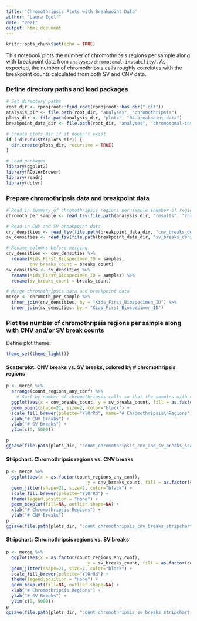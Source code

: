 ```yaml
---
title: 'Chromothripsis Plots with Breakpoint Data'
author: "Laura Egolf"
date: "2021"
output: html_document
---
```

  
```r
knitr::opts_chunk$set(echo = TRUE)
```

This notebook plots the number of chromothripsis regions per sample along with breakpoint data from `analyses/chromosomal-instability/`. As expected, the number of chromothripsis calls roughly correlates with the breakpoint counts calculated from both SV and CNV data. 

### Define directory paths and load packages

```r
# Set directory paths
root_dir <- rprojroot::find_root(rprojroot::has_dir(".git"))
analysis_dir <- file.path(root_dir, "analyses", "chromothripsis")
plots_dir <- file.path(analysis_dir, "plots", "04-breakpoint-data")
breakpoint_data_dir <- file.path(root_dir, "analyses", "chromosomal-instability", "breakpoint-data")

# Create plots_dir if it doesn't exist
if (!dir.exists(plots_dir)) {
  dir.create(plots_dir, recursive = TRUE)
}

# Load packages
library(ggplot2)
library(RColorBrewer)
library(readr)
library(dplyr)
```


### Prepare chromothripsis data and breakpoint data

```r
# Read in summary of chromothripsis regions per sample (number of regions for each confidence level)
chromoth_per_sample <- read_tsv(file.path(analysis_dir, "results", "chromothripsis_summary_per_sample.txt"))

# Read in CNV and SV breakpoint data
cnv_densities <- read_tsv(file.path(breakpoint_data_dir, "cnv_breaks_densities.tsv"))
sv_densities <- read_tsv(file.path(breakpoint_data_dir, "sv_breaks_densities.tsv"))

# Rename columns before merging
cnv_densities <- cnv_densities %>%
  rename(Kids_First_Biospecimen_ID = samples,
         cnv_breaks_count = breaks_count)
sv_densities <- sv_densities %>%
  rename(Kids_First_Biospecimen_ID = samples) %>%
  rename(sv_breaks_count = breaks_count)

# Merge chromothripsis data and breakpoint data
merge <- chromoth_per_sample %>% 
  inner_join(cnv_densities, by = "Kids_First_Biospecimen_ID") %>%
  inner_join(sv_densities, by = "Kids_First_Biospecimen_ID") 
```


### Plot the number of chromothripsis regions per sample along with CNV and/or SV break counts

Define plot theme:
```r
theme_set(theme_light())
```


#### Scatterplot: CNV breaks vs. SV breaks, colored by # chromothripsis regions

```r
p <- merge %>%
  arrange(count_regions_any_conf) %>%
    # Sort by number of chromothripsis calls so that the samples with chromothripsis are more visible
  ggplot(aes(x = cnv_breaks_count, y = sv_breaks_count, fill = as.factor(count_regions_any_conf))) +
  geom_point(shape=21, size=2, color="black") + 
  scale_fill_brewer(palette="YlOrRd", name="# Chromothripsis\nRegions") +
  xlab("# CNV Breaks") + 
  ylab("# SV Breaks") +
  ylim(c(0, 5000)) 

p
ggsave(file.path(plots_dir, "count_chromothripsis_cnv_and_sv_breaks_scatterplot.pdf"), p)
```

#### Stripchart: Chromothripsis regions vs. CNV breaks

```r
p <- merge %>%
  ggplot(aes(x = as.factor(count_regions_any_conf), 
                               y = cnv_breaks_count, fill = as.factor(count_regions_any_conf))) +
  geom_jitter(shape=21, size=2, color="black") +
  scale_fill_brewer(palette="YlOrRd") +
  theme(legend.position = "none") +
  geom_boxplot(fill=NA, outlier.shape=NA) +
  xlab("# Chromothripsis Regions") + 
  ylab("# CNV Breaks") 
p
ggsave(file.path(plots_dir, "count_chromothripsis_cnv_breaks_stripchart.pdf"), p)
```

#### Stripchart: Chromothripsis regions vs. SV breaks

```r
p <- merge %>%
  ggplot(aes(x = as.factor(count_regions_any_conf), 
                               y = sv_breaks_count, fill = as.factor(count_regions_any_conf))) +
  geom_jitter(shape=21, size=2, color="black") +
  scale_fill_brewer(palette="YlOrRd") +
  theme(legend.position = "none") +
  geom_boxplot(fill=NA, outlier.shape=NA) +
  xlab("# Chromothripsis Regions") + 
  ylab("# SV Breaks") +
  ylim(c(0, 5000)) 
p
ggsave(file.path(plots_dir, "count_chromothripsis_sv_breaks_stripchart.pdf"), p)
``` 
